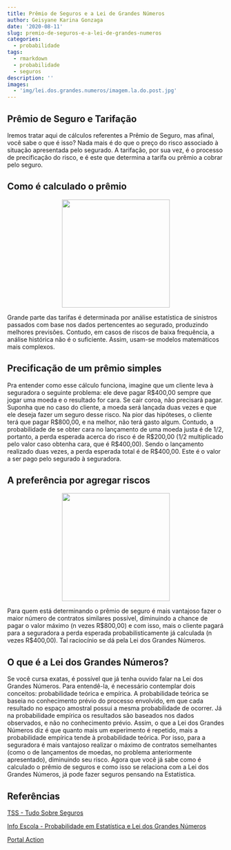 ```yaml
---
title: Prêmio de Seguros e a Lei de Grandes Números
author: Geisyane Karina Gonzaga
date: '2020-08-11'
slug: premio-de-seguros-e-a-lei-de-grandes-numeros
categories:
  - probabilidade
tags:
  - rmarkdown
  - probabilidade
  - seguros
description: ''
images:
  - 'img/lei.dos.grandes.numeros/imagem.la.do.post.jpg'
---
```


## Prêmio de Seguro e Tarifação

Iremos tratar aqui de cálculos referentes a Prêmio de Seguro, mas afinal, você sabe o que é isso? Nada mais é do que o preço do risco associado à situação apresentada pelo segurado.
  A tarifação, por sua vez, é o processo de precificação do risco, e é este que determina a tarifa ou prêmio a cobrar pelo seguro.
  

## Como é calculado o prêmio


<center>![](/blog/2020-08-11-premio-de-seguros-e-a-lei-de-grandes-numeros_files/Seguros.png){width=250px}</center>


  Grande parte das tarifas é determinada por análise estatística de sinistros passados com base nos dados pertencentes ao segurado, produzindo melhores previsões.
  Contudo, em casos de riscos de baixa frequência, a análise histórica não é o suficiente. Assim, usam-se modelos matemáticos mais complexos.


## Precificação de um prêmio simples


   
   Pra entender como esse cálculo funciona, imagine que um cliente leva à seguradora o seguinte problema: ele deve pagar R$400,00 sempre que jogar uma moeda e o resultado for cara. Se cair coroa, não precisará pagar. Suponha que no caso do cliente, a moeda será lançada duas vezes e que ele deseja fazer um seguro desse risco.
  Na pior das hipóteses, o cliente terá que pagar R$800,00, e na melhor, não terá gasto algum. Contudo, a probabilidade de se obter cara no lançamento de uma moeda justa é de 1/2, portanto, a perda esperada acerca do risco é de R$200,00 (1/2 multiplicado pelo valor caso obtenha cara, que é R$400,00). Sendo o lançamento realizado duas vezes, a perda esperada total é de R$400,00. Este é o valor a ser pago pelo segurado à seguradora.


## A preferência por agregar riscos

 
<center>![](/blog/2020-08-11-premio-de-seguros-e-a-lei-de-grandes-numeros_files/agrsim.png){width=250px}</center>
 
 
  Para quem está determinando o prêmio de seguro é mais vantajoso fazer o maior número de contratos similares possível, diminuindo a chance de pagar o valor máximo (n vezes R$800,00) e com isso, mais o cliente pagará para a seguradora a perda esperada probabilisticamente já calculada (n vezes R$400,00). Tal raciocínio se dá pela Lei dos Grandes Números.
  
## O que é a Lei dos Grandes Números?


 Se você cursa exatas, é possível que já tenha ouvido falar na Lei dos Grandes Números. Para entendê-la, é necessário contemplar dois conceitos: probabilidade teórica e empírica.  A probabilidade teórica se baseia no conhecimento prévio do processo envolvido, em que cada resultado no espaço amostral possui a mesma probabilidade de ocorrer.
  Já na probabilidade empírica os resultados são baseados nos dados observados, e não no conhecimento prévio. Assim, o que a Lei dos Grandes Números diz é que quanto mais um experimento é repetido, mais a probabilidade empírica tende à probabilidade teórica.
  Por isso, para a seguradora é mais vantajoso realizar o máximo de contratos semelhantes (como o de lançamentos de moedas, no problema anteriormente apresentado), diminuindo seu risco. Agora que você já sabe como é calculado o prêmio de seguros e como isso se relaciona com a Lei dos Grandes Números, já pode fazer seguros pensando na Estatística.
  
## Referências

[TSS - Tudo Sobre Seguros](https://www.tudosobreseguros.org.br/tss-calculo-de-premios-de-seguros/) 

[Info Escola - Probabilidade em Estatística e Lei dos Grandes Números](https://www.infoescola.com/matematica/probabilidade-em-estatistica-e-lei-dos-grandes-numeros/)

[Portal Action](http://www.portalaction.com.br/probabilidades/72-lei-dos-grandes-numeros)

